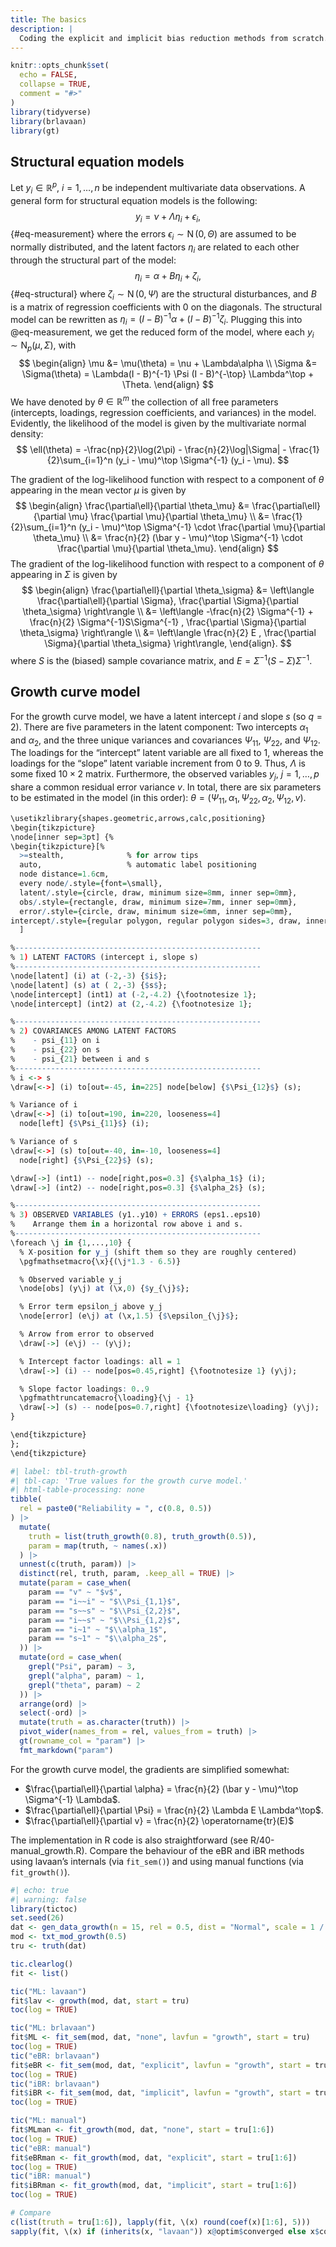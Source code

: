 ```yaml
---
title: The basics
description: | 
  Coding the explicit and implicit bias reduction methods from scratch.
---
```


```r
knitr::opts_chunk$set(
  echo = FALSE,
  collapse = TRUE,
  comment = "#>"
)
library(tidyverse)
library(brlavaan)
library(gt)
```

## Structural equation models

Let $y_i\in \mathbb R^p$, $i=1,\dots,n$ be independent multivariate data observations.
A general form for structural equation models is the following:
$$
y_i = \nu + \Lambda \eta_i + \epsilon_i,
$$ {#eq-measurement}
where the errors $\epsilon_i \sim \operatorname{N}(0,\Theta)$ are assumed to be normally distributed, and the latent factors $\eta_i$ are related to each other through the structural part of the model:
$$
\eta_i = \alpha + B \eta_i + \zeta_i,
$$ {#eq-structural}
where $\zeta_i \sim \operatorname{N}(0,\Psi)$ are the structural disturbances, and $B$ is a matrix of regression coefficients with 0 on the diagonals.
The structural model can be rewritten as $\eta_i = (I - B)^{-1} \alpha + (I - B)^{-1} \zeta_i$.
Plugging this into @eq-measurement, we get the reduced form of the model, where each $y_i \sim \operatorname{N}_p (\mu, \Sigma)$, with
$$
\begin{align}
\mu &= \mu(\theta) = \nu + \Lambda\alpha \\
\Sigma &= \Sigma(\theta) = \Lambda(I - B)^{-1} \Psi (I - B)^{-\top} \Lambda^\top + \Theta.
\end{align}
$$
We have denoted by $\theta\in\mathbb R^m$ the collection of all free parameters (intercepts, loadings, regression coefficients, and variances) in the model.
Evidently, the likelihood of the model is given by the multivariate normal density:
$$
\ell(\theta) = -\frac{np}{2}\log(2\pi) - \frac{n}{2}\log|\Sigma| - \frac{1}{2}\sum_{i=1}^n (y_i - \mu)^\top \Sigma^{-1} (y_i - \mu).
$$

The gradient of the log-likelihood function with respect to a component of $\theta$ appearing in the mean vector $\mu$ is given by
$$
\begin{align}
\frac{\partial\ell}{\partial \theta_\mu} 
&= \frac{\partial\ell}{\partial \mu} \frac{\partial \mu}{\partial \theta_\mu}  \\
&= \frac{1}{2}\sum_{i=1}^n (y_i - \mu)^\top \Sigma^{-1} \cdot \frac{\partial \mu}{\partial \theta_\mu} \\
&= \frac{n}{2} (\bar y - \mu)^\top \Sigma^{-1} \cdot \frac{\partial \mu}{\partial \theta_\mu}.
\end{align}
$$
The gradient of the log-likelihood function with respect to a component of $\theta$ appearing in $\Sigma$ is given by
$$
\begin{align}
\frac{\partial\ell}{\partial \theta_\sigma} 
&= \left\langle \frac{\partial\ell}{\partial \Sigma}, \frac{\partial \Sigma}{\partial \theta_\sigma}  \right\rangle \\
&= \left\langle -\frac{n}{2} \Sigma^{-1} + \frac{n}{2} \Sigma^{-1}S\Sigma^{-1}  , \frac{\partial \Sigma}{\partial \theta_\sigma} \right\rangle \\
&= \left\langle \frac{n}{2} E , \frac{\partial \Sigma}{\partial \theta_\sigma} \right\rangle,
\end{align}.
$$
where $S$ is the (biased) sample covariance matrix, and $E = \Sigma^{-1}(S-\Sigma)\Sigma^{-1}$.

## Growth curve model

For the growth curve model, we have a latent intercept $i$ and slope $s$ (so $q=2$).
There are five parameters in the latent component: Two intercepts $\alpha_1$ and $\alpha_2$, and the three unique variances and covariances $\Psi_{11}$, $\Psi_{22}$, and $\Psi_{12}$.
The loadings for the "intercept" latent variable are all fixed to 1, whereas the loadings for the "slope" latent variable increment from 0 to 9.
Thus, $\Lambda$ is some fixed $10 \times 2$ matrix.
Furthermore, the observed variables $y_j$, $j=1,\dots,p$ share a common residual error variance $v$.
In total, there are six parameters to be estimated in the model (in this order):
$\theta = (\Psi_{11}, \alpha_1, \Psi_{22}, \alpha_2, \Psi_{12}, v)$.

```r
\usetikzlibrary{shapes.geometric,arrows,calc,positioning}
\begin{tikzpicture}
\node[inner sep=3pt] {%
\begin{tikzpicture}[%
  >=stealth,              % for arrow tips
  auto,                   % automatic label positioning
  node distance=1.6cm,
  every node/.style={font=\small},
  latent/.style={circle, draw, minimum size=8mm, inner sep=0mm},
  obs/.style={rectangle, draw, minimum size=7mm, inner sep=0mm},
  error/.style={circle, draw, minimum size=6mm, inner sep=0mm},
intercept/.style={regular polygon, regular polygon sides=3, draw, inner sep=0pt, minimum size=6mm}
  ]

%-------------------------------------------------------
% 1) LATENT FACTORS (intercept i, slope s)
%-------------------------------------------------------
\node[latent] (i) at (-2,-3) {$i$};
\node[latent] (s) at ( 2,-3) {$s$};
\node[intercept] (int1) at (-2,-4.2) {\footnotesize 1};
\node[intercept] (int2) at (2,-4.2) {\footnotesize 1};

%-------------------------------------------------------
% 2) COVARIANCES AMONG LATENT FACTORS
%    - psi_{11} on i
%    - psi_{22} on s
%    - psi_{21} between i and s
%-------------------------------------------------------
% i <-> s
\draw[<->] (i) to[out=-45, in=225] node[below] {$\Psi_{12}$} (s);

% Variance of i
\draw[<->] (i) to[out=190, in=220, looseness=4]
  node[left] {$\Psi_{11}$} (i);

% Variance of s
\draw[<->] (s) to[out=-40, in=-10, looseness=4]
  node[right] {$\Psi_{22}$} (s);

\draw[->] (int1) -- node[right,pos=0.3] {$\alpha_1$} (i);
\draw[->] (int2) -- node[right,pos=0.3] {$\alpha_2$} (s);

%-------------------------------------------------------
% 3) OBSERVED VARIABLES (y1..y10) + ERRORS (eps1..eps10)
%    Arrange them in a horizontal row above i and s.
%-------------------------------------------------------
\foreach \j in {1,...,10} {
  % X-position for y_j (shift them so they are roughly centered)
  \pgfmathsetmacro{\x}{(\j*1.3 - 6.5)}

  % Observed variable y_j
  \node[obs] (y\j) at (\x,0) {$y_{\j}$};

  % Error term epsilon_j above y_j
  \node[error] (e\j) at (\x,1.5) {$\epsilon_{\j}$};

  % Arrow from error to observed
  \draw[->] (e\j) -- (y\j);

  % Intercept factor loadings: all = 1
  \draw[->] (i) -- node[pos=0.45,right] {\footnotesize 1} (y\j);

  % Slope factor loadings: 0..9
  \pgfmathtruncatemacro{\loading}{\j - 1}
  \draw[->] (s) -- node[pos=0.7,right] {\footnotesize\loading} (y\j);
}

\end{tikzpicture}
};
\end{tikzpicture}
```

```r
#| label: tbl-truth-growth
#| tbl-cap: 'True values for the growth curve model.'
#| html-table-processing: none
tibble(
  rel = paste0("Reliability = ", c(0.8, 0.5))
) |>
  mutate(
    truth = list(truth_growth(0.8), truth_growth(0.5)),
    param = map(truth, ~ names(.x))
  ) |>
  unnest(c(truth, param)) |>
  distinct(rel, truth, param, .keep_all = TRUE) |>
  mutate(param = case_when(
    param == "v" ~ "$v$",
    param == "i~~i" ~ "$\\Psi_{1,1}$",
    param == "s~~s" ~ "$\\Psi_{2,2}$",
    param == "i~~s" ~ "$\\Psi_{1,2}$",
    param == "i~1" ~ "$\\alpha_1$",
    param == "s~1" ~ "$\\alpha_2$",
  )) |>
  mutate(ord = case_when(
    grepl("Psi", param) ~ 3,
    grepl("alpha", param) ~ 1,
    grepl("theta", param) ~ 2
  )) |>
  arrange(ord) |>
  select(-ord) |>
  mutate(truth = as.character(truth)) |>
  pivot_wider(names_from = rel, values_from = truth) |>
  gt(rowname_col = "param") |>
  fmt_markdown("param")
```

For the growth curve model, the gradients are simplified somewhat:

- $\frac{\partial\ell}{\partial \alpha} = \frac{n}{2} (\bar y - \mu)^\top \Sigma^{-1} \Lambda$.
- $\frac{\partial\ell}{\partial \Psi} = \frac{n}{2} \Lambda E \Lambda^\top$.
- $\frac{\partial\ell}{\partial v} = \frac{n}{2} \operatorname{tr}(E)$

The implementation in R code is also straightforward (see R/40-manual_growth.R).
Compare the behaviour of the eBR and iBR methods using lavaan's internals (via `fit_sem()`) and using manual functions (via `fit_growth()`).

```r
#| echo: true
#| warning: false
library(tictoc)
set.seed(26)
dat <- gen_data_growth(n = 15, rel = 0.5, dist = "Normal", scale = 1 / 10)
mod <- txt_mod_growth(0.5)
tru <- truth(dat)

tic.clearlog()
fit <- list()

tic("ML: lavaan")
fit$lav <- growth(mod, dat, start = tru)
toc(log = TRUE)

tic("ML: brlavaan")
fit$ML <- fit_sem(mod, dat, "none", lavfun = "growth", start = tru)
toc(log = TRUE)
tic("eBR: brlavaan")
fit$eBR <- fit_sem(mod, dat, "explicit", lavfun = "growth", start = tru)
toc(log = TRUE)
tic("iBR: brlavaan")
fit$iBR <- fit_sem(mod, dat, "implicit", lavfun = "growth", start = tru)
toc(log = TRUE)

tic("ML: manual")
fit$MLman <- fit_growth(mod, dat, "none", start = tru[1:6])
toc(log = TRUE)
tic("eBR: manual")
fit$eBRman <- fit_growth(mod, dat, "explicit", start = tru[1:6])
toc(log = TRUE)
tic("iBR: manual")
fit$iBRman <- fit_growth(mod, dat, "implicit", start = tru[1:6])
toc(log = TRUE)

# Compare
c(list(truth = tru[1:6]), lapply(fit, \(x) round(coef(x)[1:6], 5)))
sapply(fit, \(x) if (inherits(x, "lavaan")) x@optim$converged else x$converged)
```


